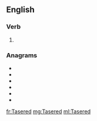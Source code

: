 {{also|tasered}}
==English==

===Verb===
{{head|en|verb form}}

# {{en-past of|Taser}}

===Anagrams===
* {{l|en|dearest}}
* {{l|en|derates}}
* {{l|en|estrade}}
* {{l|en|readest}}
* {{l|en|redates}}
* {{l|en|sedater}}

[[fr:Tasered]]
[[mg:Tasered]]
[[ml:Tasered]]